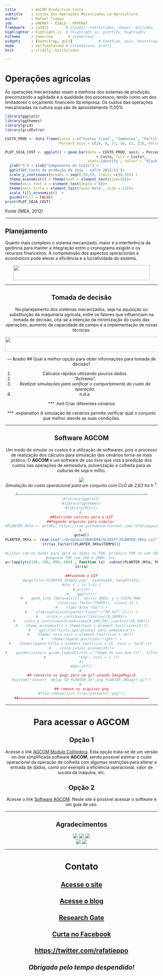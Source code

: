 ```yaml
---
title       : AGCOM Prediction Costs
subtitle    : Custos das Operações Mecanizadas na Agricultura
author      : Rafael Tieppo
job         : UNEMAT - ESALQ - FAPEMAT
framework   : io2012        # {io2012, html5slides, shower, dzslides, ...}
highlighter : highlight.js  # {highlight.js, prettify, highlight}
hitheme     : tomorrow       # {tomorrow} 
widgets     : [bootstrap, quiz]            # {mathjax, quiz, bootstrap}
mode        : selfcontained # {standalone, draft}
knit        : slidify::knit2slides

---
```


# Operações agrícolas
As operações mecanizadas visam a melhoria dos sistemas de produção,
preconizando a agilidade e a qualidade dos processos, tendo como um dos
limitadores o orçamento financeiro da empresa. Os custos das operações
mecanizadas na cultura soja são de aproxidamente 11,00% 

```r
library(ggplot2)
library(ggthemes)
library(grid)
library(gridExtra)

CUSTO_PROD <- data.frame(Custo = c("Custos fixos", "Sementes", "Fertilizantes", "Defensivos", "Oper. Agríc", "Outros"),
                         Porcent_Soja = c(16, 8, 27, 16, 11, 22), Porcent_Milho = c(9, 16, 23, 10, 10, 32))

PLOT_SOJA_COST <- ggplot() + geom_bar(data = CUSTO_PROD, aes(y = Porcent_Soja, x
                                          = Custo, fill = Custo),
                                      stat='identity', colour = 'black')+
  ylab("%") + xlab("Componente do Custo") +
  ggtitle('Custo de produção da soja - safra 2012/13')+
  scale_y_continuous(breaks = seq(0,50,5), limits =c(0,35)) +
  theme_economist() + theme(text = element_text(size=16))+
  theme(axis.text.x = element_text(angle = 0))+
  theme(axis.title = element_text(face='bold', size = 21))+  
  scale_fill_economist()  +
  guides(fill = FALSE)
print(PLOT_SOJA_COST)

```


Fonte (IMEA, 2012)

--- 

## Planejamento

Quanto mais complexo o sistema mecanizado, maior é a interferência da gerência
para manter a integração entre o cronograma exigido e os recursos
financeiros. A compreensão dos aspectos operacionais e econômicos pode 
elevar a eficiência e a lucratividade do sistema. 

<center><img src = PLOT_PLANNING_2a.png  width="450" height="50" /><center>


---

## Tomada de decisão

No planejamento dos sistemas mecanizados, seja na aquisição ou substituição da
maquinaria agrícola, entre os fatores que influenciam na tomada de decisão,
cita-se a intenção da minimização do custo das operações, aumento da
capacidade de campo e a implementação de novas técnicas. 

<center><img src = TAKE_DECISION.png  width="600" height="50" /><center>


---  &radio
## Qual a melhor opção para obter informações para tomada de decisão?

1. Cálculos rápidos utilizando poucos dados.
2. "Achismo". 
3. _Realizar simulações para verificar o comportamento do custo da operação._
4. n.d.a.

*** .hint 
Criar diferentes cenários 

*** .explanation 
A simulação de cenários permite verificar qual o conjunto que melhor atende as
suas condições. 

--- 

## Software AGCOM

Um modo de simular os custos é a utilização de softwares, pois o processo de
realização dos cálculos para simulação dos cenários torna-se mais prático. O
**AGCOM** é um software de uso livre que visa à predição dos 
custos nas operações de semeadura, pulverização e colheita para as culturas de
soja e milho.

<center>![](PLANTER_3Khagif.gif)<center>

<center>*Simulação do custo operacional para um conjunto com CcO de 2,63 ha h^-1^.*<center>

```r

#============================================================
#library(ggplot2)
#library(ggthemes)
#library(RCurl)
# 
##Extrindo valores para o GIF
##Pegando arquivos para simular 
#PLANTER_3Kha <- getURL('https://raw.githubusercontent.com/rafatieppo/AGCOM_P/3fdf94c84c9cba9b24067f472221ecbb39c575bb/PLANTER_3kha.csv')
# 
getwd()
PLANTER_3Kha <- read.csv("~/Dropbox/COURSERA/SLIDIFY/PLANTER_3kha.csv", sep="," , dec = '.')
str(as.factor((PLANTER_3Kha$TEMPO)))
 
#Listas com os dados para gera os dados no FOR, primeiro FOR só com 100hm
#segundo fOR com 100 e 200h, etc.
a<-lapply(c(100, 200, 400, 600) , function (x)	subset(PLANTER_3Kha, PLANTER_3Kha$TEMPO <=x  )) 
str(a)
 
##Fazendo o GIF
#png(file="PLANTER_3k%03d.png", width=668, height=321)
#for ( i in 1:4) {
# print(
#    ggplot()+
#    geom_line (data=a[[i]], aes(x= AREA, y = CUSTO_RHA,
#        	   colour=as.factor(TEMPO)), size=2.3) +
#    xlab("Área (ha)") +
#    ylab(expression(paste("Custo"~("R$ ha"^-1)))) +
#    scale_x_continuous(limits=c(0,3000))+
#    scale_y_continuous(breaks=seq(0,500,50),limits=c(50,300))+
#    theme_economist() + theme(text = element_text(size=15))+
#    ggtitle("Custo operacional para semeadura")+
#    theme( axis.text = element_text(size = 16))+ 
#    theme(legend.position="right") +
#    theme(legend.title = element_text(size = 15, face = 'bold'))+ 
#    scale_colour_economist()+
#    guides(colour= guide_legend(title = "Tempo de uso ano (h)", title.position =
#               "top", ncol = 1 )))
#}
#dev.off()
# 
## converte os pngs para um gif usando ImageMagick
#system("convert -delay 50 PLANTER_3k*.png PLANTER_3Khagif.gif")
# 
## remove os arquivos png
#file.remove(list.files(pattern=".png"))
##============================================================


```

---

# Para acessar o **AGCOM** 


## Opção 1
Acesse o link
[AGCOM Modulo Colhedora](https://agcom.shinyapps.io/DEVELOP_DATA_PROD/). Esta
opção trata-se de um versão on-line simplificada software **AGCOM**, sendo possível
estimar o custo operacional da operação de colheita com algumas restrições para
alterar a entrada de dados, como por exemplo a eficiência operacional, valor de
sucata da máquina, etc.

## Opção 2
Acesse o link
[Software AGCOM](https://sites.google.com/site/com4agriculture/software-agcom). Neste
site é possível acessar o software e um guia de uso. 

---

## Agradecimentos

<center>[![](brasao_unemat_cor.jpg)](http://www.unemat.br)   [![](logoesalq300dpijpg_250_367.jpg)](http://www.esqalq.br) 
[![](AarhusUniv.jpeg)](http://www.au.dk/en)<center> 


<center>[![](fapemat.jpg)](http://www.fapemat.gov.br)  [![](capes-72012-RGB.jpeg)](http://www.capes.gov.br)<center>




---
# **Contato**


## [Acesse o site](https://sites.google.com/site/com4agriculture/)

## [Acesse o blog](https://sistemasagricolas.wordpress.com/)

## [Research Gate](http://www.researchgate.net/profile/Rafael_Tieppo)

## [Curta no Facebook](https://www.facebook.com/com4agriculture#)

## [https://twitter.com/rafatieppo](http://www.researchgate.net/profile/Rafael_Tieppo)

##
##


## *Obrigado pelo tempo despendido!*


